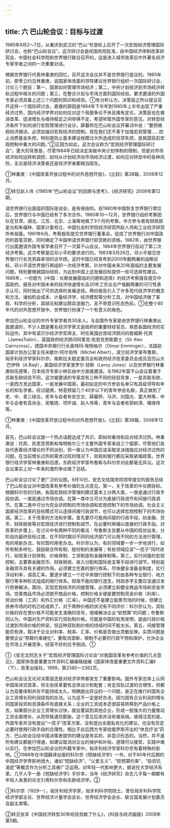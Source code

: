 ```yaml
---
---
---
```

title: 六 巴山轮会议：目标与过渡
---



1985年9月2～7日，从重庆到武汉的“巴山”号游轮上召开了一次宏观经济管理国际研讨会，也称“巴山轮会议”。这次研讨会是经国务院批准，由中国经济体制改革研究会、中国社会科学院和世界银行联合召开的。这是进入城市改革后中外著名经济专家学者之间的一次重要对话。

根据世界银行代表林重庚的回忆，召开这次会议并不是世界银行提议的。1985年初，廖季立约见林重庚，说国家体改委的领导建议世界银行组织一次国际研讨会，讨论三个题目：第一，国家如何管理市场经济；第二，中央计划经济到市场经济转轨过程中相关的问题；第三，在整合计划与市场方面的国际经验。要求邀请的外国专家必须具备上述三个问题的知识和经验。①有分析认为，决策层之所以提议召开这样一个国际研讨会，直接的原因是1984年下半年到1985年上半年出现了严重经济过热，国内经济学界对如何应对这个局面争论不休且难有定论，决策层也在推进改革、促进增长与维持稳定之间举棋不定，希望听取外国专家的意见，对转型经济条件下如何进行宏观管理进行会诊。薛暮桥在巴山轮会议开幕词中说：“要把微观经济搞活，必须加强对宏观经济的控制。现在我们还不善于加强宏观管理……防止消费基金失控，特别是防止基本建设规模过大所造成的信贷失控，是我国目前宏观控制中重大的问题。”②正因为如此，这次会议称为“宏观经济管理国际研讨会”。更大的背景是，尽管1984年已经决定突破中央计划体制的限制，但是对市场经济如何运转和调控，如何从计划经济向市场经济过渡，如何应对转型中的各种风险，无论是经济决策者还是经济学者都相当陌生。

①林重庚：《中国改革开放过程中的对外思想开放》，《比较》第38辑，2008年12月。

②转见赵人伟《1985年“巴山轮会议”的回顾与思考》，《经济研究》2008年第12期。

请世界银行出面组织国际座谈会，是有缘由的。自1980年中国恢复世界银行席位后，世界银行与中国已经有了多次合作。1980年10～12月，世界银行组织考察团队在甘肃、湖北、江苏、北京、上海等地做了3个月的考察。中方参与者有财政部星光和朱福林、国家计委郑立、中国社会科学院经济研究所赵人伟和工业经济研究所朱镕基。1981年6月，考察报告提交世界银行董事会，促成了世界银行对中国政府的首笔贷款，同时确定了中国申请世界银行软贷款的资格。1982年，由世界银行出面邀请外国专家学者召开了一次莫干山会议。1984年世界银行启动了第二次经济考察。这次考察是应邓小平的要求进行的。1983年5月26日，邓小平接见世界银行行长克劳森率领的访华团，这时中国已经宣布到2000年翻两番的战略目标，邓小平请世界银行再组织一次经济考察，针对中国未来20年面临的主要发展问题，特别要根据国际经验，为达到中国上述发展目标提供一些可选择性建议。1985年，一份题为《中国：长期发展面临的问题和选择》的经济考察报告提交中国政府。报告对中国未来的经济快速增长及20年工农业总产值翻两番的可行性表示认可，同时指出了可供选择的发展途径。两份报告引入了许多现代经济学的概念和方法，诸如机会成本、计量经济学、经济模型等分析工具，对中国经济做了客观、科学的分析，其结论和建议颇具说服力，且不带意识形态色彩。①在整个80年代的对外思想开放中，世界银行扮演了一个有意义的角色。

参加巴山轮会议的中外专家学者共30余人。与会国外专家是由世界银行林重庚出面邀请的，不少人既是著名经济学家又是政府的重要财经官员，熟悉各国经济的实际运作。其中有诺贝尔经济学奖得主、时任美国白宫经济顾问的詹姆斯·托宾（JamesTobin），英国政府经济顾问阿莱克·凯恩克劳斯爵士（Sir Alec Cairncross），德国中央银行行长奥特玛·埃明格尔（Otmar Emminger），法国前国家计划办公室主任米歇尔·阿尔伯特（Michel Albert），波兰经济学家布鲁斯，匈牙利经济学家科尔奈，南斯拉夫稳定委员会和政府经济改革委员会成员亚历山大·巴伊特（A.Baijt），美国经济学家里罗尔·琼斯（Leroy Jones）以及世界银行林重庚和伍德等，日本经济专家小林实由中方直接邀请。与1982年莫干山会议着重于苏联东欧经验不同，这次被邀请的专家具有三种不同的经验背景，一是苏联东欧，一是西方发达国家，一是发展中国家。最初拟定的中方参会名单只有高级领导和年长的知名学者。经过磋商，特意预留几个40岁以下的青年参会名额，真正做到了老、中、青三结合。老年与会者有安志文、薛暮桥、马洪、刘国光、童大林等，中年与会者有高尚全、吴敬琏、项怀诚、赵人伟等，青年与会者有郭树清、楼继伟等。

①林重庚：《中国改革开放过程中的对外思想开放》。《比较》第38辑，2008年12月。

首先，巴山轮会议就一个热点话题达成了共识，即如何看待和应对经济过热。林重庚说：托宾、凯恩克劳斯和埃明格尔三个主要外国专家来自三个国家，尽管他们各自代表着经济理论的不同派别，但一致认为中国应该采取坚决措施应对经济过热的问题。在当前增长过热和需求过旺的情况下，财政和银行都应采取紧缩政策。世界银行经济学家林重庚和伍德，东欧经济学家布鲁斯与科尔奈对此都毫无异议。这次会议事实上对一年来的激烈争论做了总结。

巴山轮会议讨论了更广泛的议题。9月10日，安志文给国务院领导提交的报告总结了巴山轮会议对中国改革有参考价值的五点意见。第一，关于改革的中长期目标。根据科尔奈的归纳，各国宏观经济管理的模式基本上分两大类，一类是通过行政手段协调，一类是通过市场协调。在第一类中又可分为直接行政调节和间接行政调节。在第二类中可分为完全非控制的市场协调和宏观控制下的市场协调。社会主义国家经济改革的目标模式可以选择间接行政调节，也可以选择宏观控制下的市场协调。第二，关于改革的方法和步骤。首先要尽可能用间接的行政手段，如金融、货币、财政税收等对宏观经济进行控制和调节，在必要时再辅以直接的行政手段。对改革的步骤上，在讨论中有两种不同的看法：布鲁斯主张要从中国的现状出发，分阶段向最终目标过渡，在不同时期对不同的经济部门可以用不同的方法进行管理，有的用新办法，有的暂时用老办法。科尔奈认为，有的领域要一步一步地进行，如所有制多样化、鼓励联合所有制、股份制的发展等；有些领域应该“一揽子”同时进行，如改革计划体制、价格体制、工资制度和金融体制等。第三，实行间接的宏观控制，主要靠金融货币、财政税收、收入分配和国际收支等手段进行调节，特别是金融货币具有关键的作用。必须建立完善的银行体系，尽快健全准备金制度，实行浮动利率，调高汇率。要逐步建立一个在中央银行控制下的由各种专业银行、地方银行等多种形式组成的银行体系。财政不能向银行透支，财政赤字主要应该通过发行债券解决。第四，实现宏观经济的间接管理，必须建立和健全商品市场和资金市场。完善商品市场必须放开商品价格，控制价格关键是要控制资金价格（利率）、劳动价格（工资）和外汇价格（汇率）。中国还不是建立股票市场的时候，但建立债券市场的时机已经成熟了。对于两种价格的状况有不同评价：科尔奈认为，双轨价格的存在使价格不可能发生准确的信号，很难解决企业“软预算”的问题；布鲁斯则认为，中国对生产资料实行双轨制价格，可能是中国的有用发明，是由行政价格过渡到市场价格的桥梁，但这种双轨制价格的持续时间不能太长。第五，间接管理能否有效，取决于企业对利率、税率、汇率、价格是否做出灵敏反映。实质问题是要使企业“预算约束硬化”。要取消垄断，限制不必要的行政干预和保护，允许企业在市场上开展竞争，经营不好的应予倒闭。①

①《安志文同志关于“宏观经济管理国际讨论会”对我国改革有参考价值的几点意见》，国家体改委重要文件资料汇编编辑组编《国家体改委重要文件资料汇编》（下），改革出版社，1999，第2380—2382页。

巴山轮会议无论对决策层还是对经济学界都发生了重要影响。国外专家总体上认同中国渐进式改革，但主张改革要有总体设计和配套；肯定双轨过渡的合理性，但都认为双重体制并存不能持续太久。明确提出异议的一个问题，是正在推行的国有企业工资增长同利润挂钩的办法。认为这不一定是好办法，因为国有企业利润的增长同国家投资和资源条件有直接关系；企业的工资成本还很容易转移到产品价格上去，如果部分企业工资增长过快，就会蔓延到其他企业，形成一股强大的力量推动工资全面增长，从而导致通货膨胀。这个意见后来并没有被采纳。值得注意的是，外国专家并没有提出“一揽子”改革方案，没有提出全面私有化的建议，也没有否定必要时使用行政手段的合理性。相比于此后西方专家给俄罗斯开出的“休克疗法”药方，巴山轮会议给中国决策者提供的建议是务实的、非意识形态的。当然，并不是所有建议都能行得通，如建议取消对企业的保护和补贴，道理可以接受，实践中难以实行。在参加巴山轮会议的外籍专家中，匈牙利经济学家科尔奈有着特殊的影响。①1986年在中国翻译出版的科尔奈《短缺经济学》一书，对于80年代后期的中国经济学界影响很大，诸如“短缺经济”、“父爱主义”、“软预算约束”、“投资饥渴症”等概念作为分析工具被广泛运用。对年轻一代影响更大，据说在大学经济系里，几乎人手一册《短缺经济学》手抄本，当年《经济研究》杂志几乎每一期都有年轻人发表的论文引用科尔奈和东欧经济学。②

①科尔奈（1929—），匈牙利经济学家，匈牙利科学院院士。曾任匈牙利科学院经济学部主任、世界经济计量学会会长、世界经济学会会长、联合国发展计划委员会副主席等。

②转见张军《中国经济转型30年经验贡献了什么》，《科技与经济画报》2008年第5期。